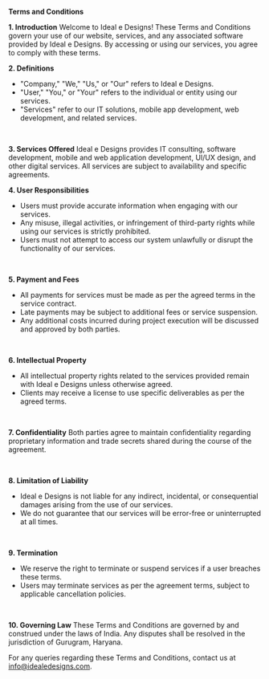 **Terms and Conditions**

**1. Introduction**
Welcome to Ideal e Designs! These Terms and Conditions govern your use of our website, services, and any associated software provided by Ideal e Designs. By accessing or using our services, you agree to comply with these terms.

**2. Definitions**

- "Company," "We," "Us," or "Our" refers to Ideal e Designs.
- "User," "You," or "Your" refers to the individual or entity using our services.
- "Services" refer to our IT solutions, mobile app development, web development, and related services.

<br />

**3. Services Offered**
Ideal e Designs provides IT consulting, software development, mobile and web application development, UI/UX design, and other digital services. All services are subject to availability and specific agreements.

**4. User Responsibilities**

- Users must provide accurate information when engaging with our services.
- Any misuse, illegal activities, or infringement of third-party rights while using our services is strictly prohibited.
- Users must not attempt to access our system unlawfully or disrupt the functionality of our services.

<br />

**5. Payment and Fees**

- All payments for services must be made as per the agreed terms in the service contract.
- Late payments may be subject to additional fees or service suspension.
- Any additional costs incurred during project execution will be discussed and approved by both parties.

<br />

**6. Intellectual Property**

- All intellectual property rights related to the services provided remain with Ideal e Designs unless otherwise agreed.
- Clients may receive a license to use specific deliverables as per the agreed terms.

<br />

**7. Confidentiality**
Both parties agree to maintain confidentiality regarding proprietary information and trade secrets shared during the course of the agreement.

<br />

**8. Limitation of Liability**

- Ideal e Designs is not liable for any indirect, incidental, or consequential damages arising from the use of our services.
- We do not guarantee that our services will be error-free or uninterrupted at all times.

<br />

**9. Termination**

- We reserve the right to terminate or suspend services if a user breaches these terms.
- Users may terminate services as per the agreement terms, subject to applicable cancellation policies.

<br />

**10. Governing Law**
These Terms and Conditions are governed by and construed under the laws of India. Any disputes shall be resolved in the jurisdiction of Gurugram, Haryana.

For any queries regarding these Terms and Conditions, contact us at [info@idealedesigns.com](mailto:info@idealedesigns.com).

